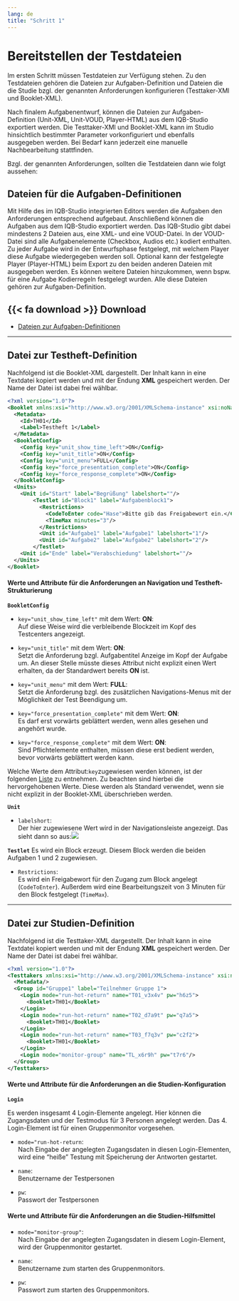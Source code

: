 ```yaml
---
lang: de
title: "Schritt 1"
---
```


# Bereitstellen der Testdateien

Im ersten Schritt müssen Testdateien zur Verfügung stehen. Zu den Testdateien gehören die Dateien zur Aufgaben-Definition und Dateien die die Studie bzgl. der genannten Anforderungen konfigurieren (Testtaker-XMl und Booklet-XML).

Nach finalem Aufgabenentwurf, können die Dateien zur Aufgaben-Definition (Unit-XML, Unit-VOUD, Player-HTML) aus dem IQB-Studio exportiert werden. Die Testtaker-XMl und Booklet-XML kann im Studio hinsichtlich bestimmter Parameter vorkonfiguriert und ebenfalls ausgegeben werden. Bei Bedarf kann jederzeit eine manuelle Nachbearbeitung stattfinden.

Bzgl. der genannten Anforderungen, sollten die Testdateien dann wie folgt aussehen:

## Dateien für die Aufgaben-Definitionen 

Mit Hilfe des im IQB-Studio integrierten Editors werden die Aufgaben den Anforderungen entsprechend aufgebaut. Anschließend können die Aufgaben aus dem IQB-Studio exportiert werden. Das IQB-Studio gibt dabei mindestens 2 Dateien aus, eine XML- und eine VOUD-Datei. In der VOUD-Datei sind alle Aufgabenelemente (Checkbox, Audios etc.) kodiert enthalten. Zu jeder Aufgabe wird in der Entwurfsphase festgelegt, mit welchem Player diese Aufgabe wiedergegeben werden soll. Optional kann der festgelegte Player (Player-HTML) beim Export zu den beiden anderen Dateien mit ausgegeben werden. Es können weitere Dateien hinzukommen, wenn bspw. für eine Aufgabe Kodierregeln festgelegt wurden. Alle diese Dateien gehören zur Aufgaben-Definition.

::: {.callout-note icon=false}
## {{< fa download >}} Download

* [Dateien zur Aufgaben-Definitionen](Beispiel-Aufgaben.zip)
:::

---

## Datei zur Testheft-Definition

Nachfolgend ist die Booklet-XML dargestellt. Der Inhalt kann in eine Textdatei kopiert werden und mit der Endung **XML** gespeichert werden. Der Name der Datei ist dabei frei wählbar.

```.xml
<?xml version="1.0"?>
<Booklet xmlns:xsi="http://www.w3.org/2001/XMLSchema-instance" xsi:noNamespaceSchemaLocation="https://raw.githubusercontent.com/iqb-berlin/testcenter/14.14.0/definitions/vo_Booklet.xsd">
  <Metadata>
    <Id>TH01</Id>
    <Label>Testheft 1</Label>
  </Metadata>
  <BookletConfig>
    <Config key="unit_show_time_left">ON</Config>
    <Config key="unit_title">ON</Config>
    <Config key="unit_menu">FULL</Config>
    <Config key="force_presentation_complete">ON</Config>
    <Config key="force_response_complete">ON</Config>
  </BookletConfig>
  <Units>
    <Unit id="Start" label="Begrüßung" labelshort=""/>
    	<Testlet id="Block1" label="Aufgabenblock1">
          <Restrictions>
            <CodeToEnter code="Hase">Bitte gib das Freigabewort ein.</CodeToEnter>
            <TimeMax minutes="3"/>
          </Restrictions>
          <Unit id="Aufgabe1" label="Aufgabe1" labelshort="1"/>
          <Unit id="Aufgabe2" label="Aufgabe2" labelshort="2"/>
	    </Testlet>
    <Unit id="Ende" label="Verabschiedung" labelshort=""/>
  </Units>
</Booklet>

```
#### Werte und Attribute für die Anforderungen an Navigation und Testheft-Strukturierung

**`BookletConfig`**

* `key="unit_show_time_left"` mit dem Wert: **ON**:<br>
Auf diese Weise wird die verbleibende Blockzeit im Kopf des Testcenters angezeigt.

* `key="unit_title"` mit dem Wert: **ON**:<br>
Setzt die Anforderung bzgl. Aufgabentitel Anzeige im Kopf der Aufgabe um. An dieser Stelle müsste dieses Attribut nicht explizit einen Wert erhalten, da der Standardwert bereits **ON** ist.

* `key="unit_menu"` mit dem Wert: **FULL**:<br>
Setzt die Anforderung bzgl. des zusätzlichen Navigations-Menus mit der Möglichkeit der Test Beendigung um.

* `key="force_presentation_complete"` mit dem Wert: **ON**:<br>
Es darf erst vorwärts geblättert werden, wenn alles gesehen und angehört wurde.

* `key="force_response_complete"` mit dem Wert: **ON**:<br>
Sind Pflichtelemente enthalten, müssen diese erst bedient werden, bevor vorwärts geblättert werden kann.

::: {.callout-note}
Welche Werte dem Attribut:`key`zugewiesen werden können, ist der folgenden [Liste](https://pages.cms.hu-berlin.de/iqb/testcenter/pages/booklet-config.html) zu entnehmen. Zu beachten sind hierbei die hervorgehobenen Werte. Diese werden als Standard verwendet, wenn sie nicht explizit in der Booklet-XML überschrieben werden.
:::

**`Unit`**

* `labelshort`:<br>
Der hier zugewiesene Wert wird in der Navigationsleiste angezeigt. Das sieht dann so aus:![](TC_Labelshort_Unit.png){fig-align="left"}

**`Testlet`**
Es wird ein Block erzeugt. Diesem Block werden die beiden Aufgaben 1 und 2 zugewiesen.

* `Restrictions`:<br>
Es wird ein Freigabewort für den Zugang zum Block angelegt (`CodeToEnter`). Außerdem wird eine Bearbeitungszeit von 3 Minuten für den Block festgelegt (`TimeMax`).

---

## Datei zur Studien-Definition

Nachfolgend ist die Testtaker-XML dargestellt. Der Inhalt kann in eine Textdatei kopiert werden und mit der Endung **XML** gespeichert werden. Der Name der Datei ist dabei frei wählbar.

```.xml
<?xml version="1.0"?>
<Testtakers xmlns:xsi="http://www.w3.org/2001/XMLSchema-instance" xsi:noNamespaceSchemaLocation="https://raw.githubusercontent.com/iqb-berlin/testcenter/14.14.0/definitions/vo_Testtakers.xsd">
  <Metadata/>
  <Group id="Gruppe1" label="Teilnehmer Gruppe 1">
    <Login mode="run-hot-return" name="T01_v3x4v" pw="h6z5">
      <Booklet>TH01</Booklet>
    </Login>
    <Login mode="run-hot-return" name="T02_d7a9t" pw="q7a5">
      <Booklet>TH01</Booklet>
    </Login>
    <Login mode="run-hot-return" name="T03_f7q3v" pw="c2f2">
      <Booklet>TH01</Booklet>
    </Login>
    <Login mode="monitor-group" name="TL_x6r9h" pw="t7r6"/>
  </Group>
</Testtakers>
```

#### Werte und Attribute für die Anforderungen an die Studien-Konfiguration

**`Login`**

Es werden insgesamt 4 Login-Elemente angelegt. Hier können die Zugangsdaten und der Testmodus für 3 Personen angelegt werden. Das 4. Login-Element ist für einen Gruppenmonitor vorgesehen.

* `mode="run-hot-return`:<br>
Nach Eingabe der angelegten Zugangsdaten in diesen Login-Elementen, wird eine "heiße" Testung mit Speicherung der Antworten gestartet.

* `name`:<br>
Benutzername der Testpersonen

* `pw`:<br>
Passwort der Testpersonen

#### Werte und Attribute für die Anforderungen an die Studien-Hilfsmittel

* `mode="monitor-group"`:<br>
Nach Eingabe der angelegten Zugangsdaten in diesem Login-Element, wird der Gruppenmonitor gestartet.

* `name`:<br>
Benutzername zum starten des Gruppenmonitors.

* `pw`:<br>
Passwort zum starten des Gruppenmonitors.
